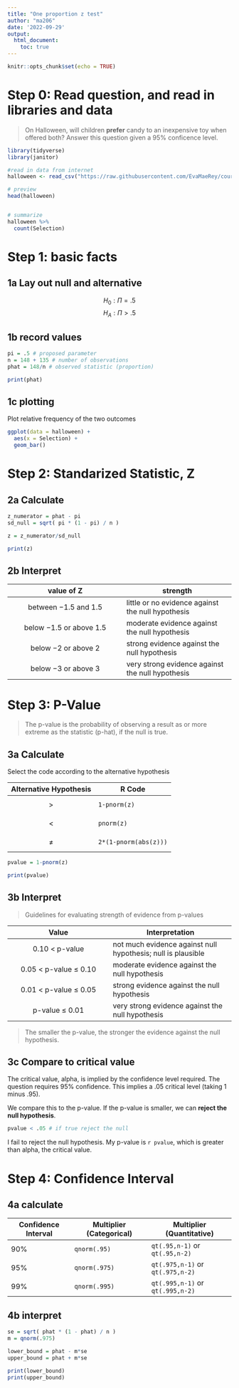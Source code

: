 ---
title: "One proportion z test"
author: "ma206"
date: '2022-09-29'
output: 
  html_document:
    toc: true
---

```{r setup, include=FALSE}
knitr::opts_chunk$set(echo = TRUE)
```


# Step 0: Read question, and read in libraries and data

> On Halloween, will children **prefer** candy to an inexpensive toy when offered both?  Answer this question given a 95% conficence level.

```{r cars, warning=F, message=F}
library(tidyverse)
library(janitor)

#read in data from internet
halloween <- read_csv("https://raw.githubusercontent.com/EvaMaeRey/course_guide_datasets/main/chap1.Halloween.csv")

# preview
head(halloween)


# summarize
halloween %>%   
  count(Selection) 


```

# Step 1: basic facts

## 1a Lay out null and alternative

$$ H_0: \Pi = .5 $$
$$ H_A: \Pi > .5 $$

## 1b record values

```{r}
pi = .5 # proposed parameter
n = 148 + 135 # number of observations
phat = 148/n # observed statistic (proportion)

print(phat)
```
## 1c plotting 

Plot relative frequency of the two outcomes

```{r, fig.height=2, fig.width=4}
ggplot(data = halloween) + 
  aes(x = Selection) + 
  geom_bar()
```

# Step 2: Standarized Statistic, Z

## 2a Calculate

```{r}
z_numerator = phat - pi
sd_null = sqrt( pi * (1 - pi) / n )

z = z_numerator/sd_null

print(z)
```


## 2b Interpret

| value of Z | strength |
|:--------------------:|---------------------|
|between −1.5 and 1.5 |little or no evidence against the null hypothesis| 
|below −1.5 or above 1.5|moderate evidence against the null hypothesis|
|below −2 or above 2|strong evidence against the null hypothesis|
|below −3 or above 3|very strong evidence against the null hypothesis|

# Step 3: P-Value

> The p-value is the probability of observing a result as or more extreme as the statistic (p-hat), if the null is true. 

## 3a Calculate

Select the code according to the alternative hypothesis

|Alternative Hypothesis|R Code|
|:--------------------:|------|
|$$ > $$|`1-pnorm(z)`|
|$$ < $$|`pnorm(z)`|
|$$ \neq$$|`2*(1-pnorm(abs(z)))`|

```{r}
pvalue = 1-pnorm(z)

print(pvalue)
```

## 3b Interpret


> Guidelines for evaluating strength of evidence from p-values

| Value | Interpretation|
|:---------------:|--------------------|
|0.10 < p-value|not much evidence against null hypothesis; null is plausible|
|0.05 < p-value ≤ 0.10|moderate evidence against the null hypothesis|
|0.01 < p-value ≤ 0.05|strong evidence against the null hypothesis|
|p-value ≤ 0.01|very strong evidence against the null hypothesis|

> The smaller the p-value, the stronger the evidence against the null hypothesis.

## 3c Compare to critical value

The critical value, alpha, is implied by the confidence level required.  The question requires 95% confidence.  This implies a .05 critical level (taking 1 minus .95).

We compare this to the p-value.  If the p-value is smaller, we can **reject the null hypothesis**.

```{r}
pvalue < .05 # if true reject the null
```

I fail to reject the null hypothesis. My p-value is `r pvalue`, which is greater than alpha, the critical value. 

# Step 4: Confidence Interval

## 4a calculate

|**Confidence Interval**|**Multiplier (Categorical)**|Multiplier (Quantitative)|
|-------------------|-----------------------|-------------------------|
|90%|`qnorm(.95)`| `qt(.95,n-1)` or `qt(.95,n-2)`|
|95%|`qnorm(.975)`|`qt(.975,n-1)` or `qt(.975,n-2)`|
|99%|`qnorm(.995)`|`qt(.995,n-1)` or `qt(.995,n-2)`|


## 4b interpret

```{r}
se = sqrt( phat * (1 - phat) / n )
m = qnorm(.975)

lower_bound = phat - m*se
upper_bound = phat + m*se

print(lower_bound)
print(upper_bound)
```
